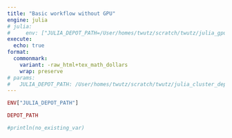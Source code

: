 ```yaml
---
title: "Basic workflow without GPU"
engine: julia
# julia:
#     env: ["JULIA_DEPOT_PATH=/User/homes/twutz/scratch/twutz/julia_gpu_depots"]
execute:
  echo: true
format:
  commonmark:
    variant: -raw_html+tex_math_dollars
    wrap: preserve    
# params:
#   JULIA_DEPOT_PATH: /User/homes/twutz/scratch/twutz/julia_cluster_depots
---
```

```julia
ENV["JULIA_DEPOT_PATH"]
```

```julia
DEPOT_PATH
```

```julia
#println(no_existing_var)
```

